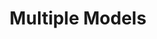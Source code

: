 ---
title: "Multiple Models"
description: "Multiple Models"
pubDate: "2024-02-01"
updateDate: "2024-02-01"
heroImage: "/assets/craft/lighting/7.png"
shader: 
    src: "/lighting/multiple_models.frag"
---